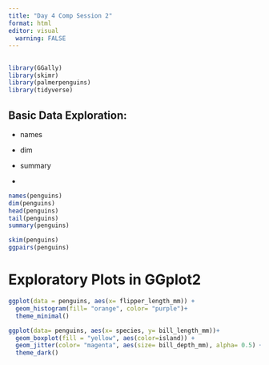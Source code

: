```yaml
---
title: "Day 4 Comp Session 2"
format: html
editor: visual
  warning: FALSE
---
```


## 

```r
library(GGally)
library(skimr)
library(palmerpenguins)
library(tidyverse)
```

## Basic Data Exploration: 

-   names

-   dim

-   summary

-   

```r
names(penguins)
dim(penguins)
head(penguins)
tail(penguins)
summary(penguins)

```

```r
skim(penguins)
ggpairs(penguins)
```

# Exploratory Plots in GGplot2

```r
ggplot(data = penguins, aes(x= flipper_length_mm)) + 
  geom_histogram(fill= "orange", color= "purple")+
  theme_minimal()
```

```r
ggplot(data= penguins, aes(x= species, y= bill_length_mm))+
  geom_boxplot(fill = "yellow", aes(color=island)) +
  geom_jitter(color= "magenta", aes(size= bill_depth_mm), alpha= 0.5) +
  theme_dark()
```
